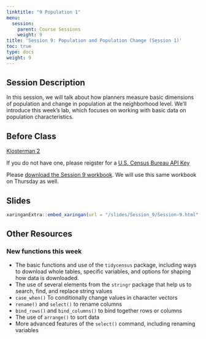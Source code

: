 ```yaml
---
linktitle: "9 Population 1"
menu:
  session:
    parent: Course Sessions
    weight: 9
title: 'Session 9: Population and Population Change (Session 1)'
toc: true
type: docs
weight: 9
---
```


## Session Description

In this session, we will talk about how planners measure basic dimensions of population and change in population at the neighborhood level. We'll introduce this week's lab, which focuses on working with basic data on population characteristics.

## Before Class

[Klosterman 2](https://uofi.box.com/s/ysc0fi5fn3on0342v758viggd355m04v)

If you do not have one, please reigster for a [U.S. Census Bureau API Key](https://api.census.gov/data/key_signup.html)

Please [download the Session 9 workbook](/schedule/session/09-Population_pt1_files/Session 9 Lab.zip). We will use this same workbook on Thursday as well.

## Slides
```r
xaringanExtra::embed_xaringan(url = "/slides/Session_9/Session-9.html", ratio = "16:9")
```
## Other Resources

### New functions this week

- The basic functions and use of the `tidycensus` package, including ways to download whole tables, specific variables, and options for shaping how data is downloaded.
- The use of several elements from the `stringr` package that help us to search, find, and replace string values
- `case_when()` To conditionally change values in character vectors
- `rename()` and `select()` to rename columns
- `bind_rows()` and `bind_columns()` to bind together rows or columns
- The use of `arrange()` to sort data
- More advanced features of the `select()` command, including renaming variables
